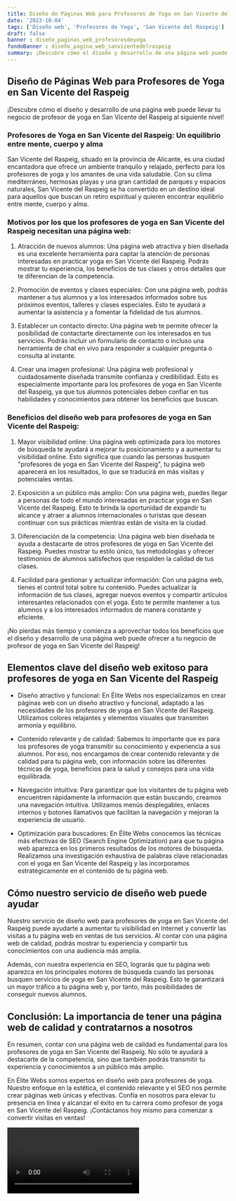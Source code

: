 ```yaml
---
title: Diseño de Páginas Web para Profesores de Yoga en San Vicente del Raspeig
date: '2023-10-04'
tags: ['Diseño web', 'Profesores de Yoga', 'San Vicente del Raspeig']
draft: false
banner : diseño_paginas_web_profesoresdeyoga
fondoBanner : diseño_pagina_web_sanvicentedelraspeig
summary: ¡Descubre cómo el diseño y desarrollo de una página web puede llevar tu negocio de profesor de yoga en San Vicente del Raspeig al siguiente nivel!
---
```


## Diseño de Páginas Web para Profesores de Yoga en San Vicente del Raspeig

¡Descubre cómo el diseño y desarrollo de una página web puede llevar tu negocio de profesor de yoga en San Vicente del Raspeig al siguiente nivel!

### Profesores de Yoga en San Vicente del Raspeig: Un equilibrio entre mente, cuerpo y alma

San Vicente del Raspeig, situado en la provincia de Alicante, es una ciudad encantadora que ofrece un ambiente tranquilo y relajado, perfecto para los profesores de yoga y los amantes de una vida saludable. Con su clima mediterráneo, hermosas playas y una gran cantidad de parques y espacios naturales, San Vicente del Raspeig se ha convertido en un destino ideal para aquellos que buscan un retiro espiritual y quieren encontrar equilibrio entre mente, cuerpo y alma.

### Motivos por los que los profesores de yoga en San Vicente del Raspeig necesitan una página web:

1. Atracción de nuevos alumnos: Una página web atractiva y bien diseñada es una excelente herramienta para captar la atención de personas interesadas en practicar yoga en San Vicente del Raspeig. Podrás mostrar tu experiencia, los beneficios de tus clases y otros detalles que te diferencian de la competencia.

2. Promoción de eventos y clases especiales: Con una página web, podrás mantener a tus alumnos y a los interesados informados sobre tus próximos eventos, talleres y clases especiales. Esto te ayudará a aumentar la asistencia y a fomentar la fidelidad de tus alumnos.

3. Establecer un contacto directo: Una página web te permite ofrecer la posibilidad de contactarte directamente con los interesados en tus servicios. Podrás incluir un formulario de contacto o incluso una herramienta de chat en vivo para responder a cualquier pregunta o consulta al instante.

4. Crear una imagen profesional: Una página web profesional y cuidadosamente diseñada transmite confianza y credibilidad. Esto es especialmente importante para los profesores de yoga en San Vicente del Raspeig, ya que tus alumnos potenciales deben confiar en tus habilidades y conocimientos para obtener los beneficios que buscan.

### Beneficios del diseño web para profesores de yoga en San Vicente del Raspeig:

1. Mayor visibilidad online: Una página web optimizada para los motores de búsqueda te ayudará a mejorar tu posicionamiento y a aumentar tu visibilidad online. Esto significa que cuando las personas busquen "profesores de yoga en San Vicente del Raspeig", tu página web aparecerá en los resultados, lo que se traducirá en más visitas y potenciales ventas.

2. Exposición a un público más amplio: Con una página web, puedes llegar a personas de todo el mundo interesadas en practicar yoga en San Vicente del Raspeig. Esto te brinda la oportunidad de expandir tu alcance y atraer a alumnos internacionales o turistas que desean continuar con sus prácticas mientras están de visita en la ciudad.

3. Diferenciación de la competencia: Una página web bien diseñada te ayuda a destacarte de otros profesores de yoga en San Vicente del Raspeig. Puedes mostrar tu estilo único, tus metodologías y ofrecer testimonios de alumnos satisfechos que respalden la calidad de tus clases.

4. Facilidad para gestionar y actualizar información: Con una página web, tienes el control total sobre tu contenido. Puedes actualizar la información de tus clases, agregar nuevos eventos y compartir artículos interesantes relacionados con el yoga. Esto te permite mantener a tus alumnos y a los interesados informados de manera constante y eficiente.

¡No pierdas más tiempo y comienza a aprovechar todos los beneficios que el diseño y desarrollo de una página web puede ofrecer a tu negocio de profesor de yoga en San Vicente del Raspeig!

<GifSeo />

<Cta />

## Elementos clave del diseño web exitoso para profesores de yoga en San Vicente del Raspeig

- Diseño atractivo y funcional: En Élite Webs nos especializamos en crear páginas web con un diseño atractivo y funcional, adaptado a las necesidades de los profesores de yoga en San Vicente del Raspeig. Utilizamos colores relajantes y elementos visuales que transmiten armonía y equilibrio.

- Contenido relevante y de calidad: Sabemos lo importante que es para los profesores de yoga transmitir su conocimiento y experiencia a sus alumnos. Por eso, nos encargamos de crear contenido relevante y de calidad para tu página web, con información sobre las diferentes técnicas de yoga, beneficios para la salud y consejos para una vida equilibrada.

- Navegación intuitiva: Para garantizar que los visitantes de tu página web encuentren rápidamente la información que están buscando, creamos una navegación intuitiva. Utilizamos menús desplegables, enlaces internos y botones llamativos que facilitan la navegación y mejoran la experiencia de usuario.

- Optimización para buscadores: En Élite Webs conocemos las técnicas más efectivas de SEO (Search Engine Optimization) para que tu página web aparezca en los primeros resultados de los motores de búsqueda. Realizamos una investigación exhaustiva de palabras clave relacionadas con el yoga en San Vicente del Raspeig y las incorporamos estratégicamente en el contenido de tu página web.

## Cómo nuestro servicio de diseño web puede ayudar

Nuestro servicio de diseño web para profesores de yoga en San Vicente del Raspeig puede ayudarte a aumentar tu visibilidad en Internet y convertir las visitas a tu página web en ventas de tus servicios. Al contar con una página web de calidad, podrás mostrar tu experiencia y compartir tus conocimientos con una audiencia más amplia.

Además, con nuestra experiencia en SEO, lograrás que tu página web aparezca en los principales motores de búsqueda cuando las personas busquen servicios de yoga en San Vicente del Raspeig. Esto te garantizará un mayor tráfico a tu página web y, por tanto, más posibilidades de conseguir nuevos alumnos.

## Conclusión: La importancia de tener una página web de calidad y contratarnos a nosotros

En resumen, contar con una página web de calidad es fundamental para los profesores de yoga en San Vicente del Raspeig. No sólo te ayudará a destacarte de la competencia, sino que también podrás transmitir tu experiencia y conocimientos a un público más amplio.

En Élite Webs somos expertos en diseño web para profesores de yoga. Nuestro enfoque en la estética, el contenido relevante y el SEO nos permite crear páginas web únicas y efectivas. Confía en nosotros para elevar tu presencia en línea y alcanzar el éxito en tu carrera como profesor de yoga en San Vicente del Raspeig. ¡Contáctanos hoy mismo para comenzar a convertir visitas en ventas!

<Video />

<CtaBot job='Profesores de Yoga' city='San Vicente del Raspeig'/>

<Gmaps query='San Vicente del Raspeig+españa+maps' />